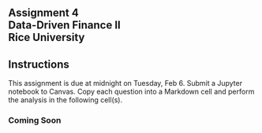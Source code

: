 ## Assignment 4<br>Data-Driven Finance II<br>Rice University



::: {.callout-note appearance="minimal"}
## Instructions 

This assignment is due at midnight on Tuesday, Feb 6.  Submit a Jupyter notebook to Canvas. Copy each question into a Markdown cell and perform the analysis in the following cell(s). 
:::

### Coming Soon